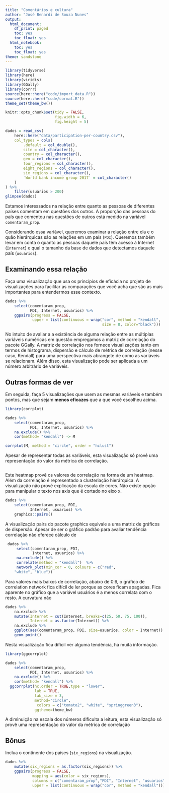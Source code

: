 ```yaml
---
title: "Comentários e cultura"
author: "José Benardi de Souza Nunes"
output:
  html_document:
    df_print: paged
    toc: yes
    toc_float: yes
  html_notebook:
    toc: yes
    toc_float: yes
theme: sandstone
---
```


```r
library(tidyverse)
library(here)
library(viridis)
library(GGally)
library(corrr)
source(here::here("code/import_data.R"))
source(here::here("code/cormat.R"))
theme_set(theme_bw())

knitr::opts_chunk$set(tidy = FALSE,
                      fig.width = 6,
                      fig.height = 5)
```

```r
dados = read_csv(
    here::here("data/participation-per-country.csv"),
    col_types = cols(
        .default = col_double(),
        site = col_character(),
        country = col_character(),
        geo = col_character(),
        four_regions = col_character(),
        eight_regions = col_character(),
        six_regions = col_character(),
        `World bank income group 2017` = col_character()
    )
) %>% 
    filter(usuarios > 200)
glimpse(dados)
```

Estamos interessados na relação entre quanto as pessoas de diferentes países comentam em questões dos outros. A proporção das pessoas do país que comentou nas questões de outros está medido na variável `comentaram_prop`. 

Considerando essa variável, queremos examinar a relação entre ela e o quão hierárquicas são as relações em um país (`PDI`). Queremos também levar em conta o quanto as pessoas daquele país têm acesso à Internet (`Internet`) e qual o tamanho da base de dados que detectamos daquele país (`usuarios`). 

## Examinando essa relação

Faça uma visualização que usa os princípios de eficácia no projeto de visualizações para facilitar as comparações que você acha que são as mais importantes para entendermos esse contexto. 

```r
dados %>%
    select(comentaram_prop,
           PDI, Internet, usuarios) %>%
    ggpairs(progress = FALSE, 
            upper = list(continuous = wrap("cor", method = "kendall", 
                                           size = 8, color="black")))
```

No intuito de avaliar a a existência de alguma relação entre as múltiplas variáveis numéricas em questão empregamos a matriz de correlação do pacote GGally. A matriz de correlação nos fornece visualizações tanto em termos de histograma, dispersão e cálculo de métrica de correlação (nesse caso, Kendall) para uma perspectiva mais abrangete de como as variáveis se relacionam. Além disso, esta visualização pode ser aplicada a um número arbitrário de variáveis.


## Outras formas de ver

Em seguida, faça 5 visualizações que usem as mesmas variáveis e também pontos, mas que sejam **menos eficazes** que a que você escolheu acima. 

```r
library(corrplot)

dados %>%
    select(comentaram_prop,
           PDI, Internet, usuarios) %>%
    na.exclude() %>%
    cor(method= "kendall") -> M

corrplot(M, method = "circle", order = "hclust")
```

Apesar de representar todas as variáveis, esta visualização só provê uma representação do valor da métrica de correlação.

```r

```

Este heatmap provê os valores de correlação na forma de um heatmap. Além da correlação é representado a clusteriação hierárquica. A visualização não provê explicação da escala de cores. Não existe opção para manipular o texto nos axis que é cortado no eixo x.

```r
dados %>%
    select(comentaram_prop, PDI,
           Internet, usuarios) %>%
    graphics::pairs()
```

A visualização pairs do pacote graphics equivale a uma matriz de gráficos de dispersão. Apesar de ser o gráfico padrão para avaliar tendência correlação não oferece cálculo de 

```r
 dados %>%
     select(comentaram_prop, PDI,
            Internet, usuarios) %>%
     na.exclude() %>%
     correlate(method = "kendall")  %>%
     network_plot(min_cor = 0, colours = c("red", 
    "white", "blue")) 
```

Para valores mais baixos de correlação, abaixo de 0.6, o gráfico de correlation network  fica difícil de ler porque as cores ficam apagadas. Fica aparente no gráfico que a variável usuários é a menos correlata com o resto. A curvatura não 

```r
dados %>%
    na.exclude %>%
    mutate(Internet = cut(Internet, breaks=c(25, 50, 75, 100)),
           Internet = as.factor(Internet)) %>%
    na.exclude %>%
    ggplot(aes(comentaram_prop, PDI, size=usuarios, color = Internet)) +
    geom_point()
```

Nesta visualização fica difícil ver alguma tendência, há muita informação.

```r
library(ggcorrplot)

dados %>%
    select(comentaram_prop,
           PDI, Internet, usuarios) %>%
    na.exclude() %>%
    cor(method= "kendall") %>%
  ggcorrplot(hc.order = TRUE,type = "lower", 
             lab = TRUE, 
             lab_size = 3, 
             method="circle", 
              colors = c("tomato2", "white", "springgreen3"), 
             ggtheme=theme_bw)
```

A diminuição na escala dos números dificulta a leitura, esta visualização só provê uma representação do valor da métrica de correlação

## Bônus

Inclua o continente dos países (`six_regions`) na visualização.

```r
dados %>%
    mutate(six_regions = as.factor(six_regions)) %>%
    ggpairs(progress = FALSE,
            mapping = aes(color = six_regions),
            columns = c("comentaram_prop","PDI", "Internet", "usuarios"),
            upper = list(continuous = wrap("cor", method = "kendall")))
```
